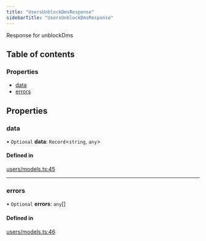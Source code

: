 ```yaml
---
title: "UsersUnblockDmsResponse"
sidebarTitle: "UsersUnblockDmsResponse"
---
```


Response for unblockDms

## Table of contents

### Properties

- [data](/xdks/typescript/reference/interfaces/UsersUnblockDmsResponse#data)
- [errors](/xdks/typescript/reference/interfaces/UsersUnblockDmsResponse#errors)

## Properties

### data

• `Optional` **data**: `Record`\<`string`, `any`\>

#### Defined in

[users/models.ts:45](https://github.com/xdevplatform/xdk/blob/298ca9350d035e40e7c8ee0753c50052819a41e2/xdk/typescript/src/users/models.ts#L45)

___

### errors

• `Optional` **errors**: `any`[]

#### Defined in

[users/models.ts:46](https://github.com/xdevplatform/xdk/blob/298ca9350d035e40e7c8ee0753c50052819a41e2/xdk/typescript/src/users/models.ts#L46)
